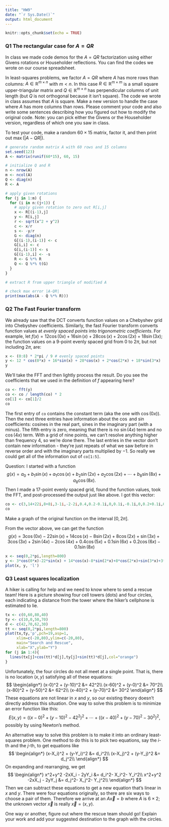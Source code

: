 ```yaml
---
title: "HW9"
date: "`r Sys.Date()`"
output: html_document
---
```


```r
knitr::opts_chunk$set(echo = TRUE)
```

### Q1 The rectangular case for $A=QR$
In class we made code demos for the $A=QR$ factorization using either Givens rotations or Householder reflections. You can find the codes we wrote on our course spreadsheet. 

In least-squares problems, we factor $A=QR$ where $A$ has more rows than columns: $A\in\mathbb{R}^{m\times n}$ with $m<n$. In this case $R\in\mathbb{R}^{m\times m}$ is a small square upper-triangular matrix and $Q\in\mathbb{R}^{m\times n}$ has perpendicular columns of unit length (but $Q$ is not orthogonal because it isn't square). The code we wrote in class assumes that $A$ is square. Make a new version to handle the case where $A$ has more columns than rows. Please comment your code and also write some sentences describing how you figured out how to modify the original code.  Note: you can pick either the Givens or the Householder version, regardless of which one you saw in class. 

To test your code, make a random $60\times15$ matrix, factor it, and then print out $\max(|A - QR|)$. 

```r
# generate random matrix A with 60 rows and 15 columns
set.seed(123)
A <- matrix(runif(60*15), 60, 15)

# initialize Q and R
n <- nrow(A)
m <- ncol(A)
Q <- diag(n)
R <- A

# apply given rotations
for (j in 1:m) {
  for (i in n:(j+1)) {
    # apply given rotation to zero out R[i,j]
    x <- R[(i-1),j]
    y <- R[i,j]
    r <- sqrt(x^2 + y^2)
    c <- x/r
    s <- -y/r
    G <- diag(n)
    G[(i-1),(i-1)] <- c
    G[i,i] <- c
    G[i,(i-1)] <- s
    G[(i-1),i] <- -s
    R <- G %*% R
    Q <- Q %*% t(G)
  }
}

# extract R from upper triangle of modified A

# check max error |A-QR|
print(max(abs(A - Q %*% R)))

```


### Q2 The Fast Fourier transform
We already saw that the DCT converts function values on a Chebyshev grid into Chebyshev coefficients. Similarly, the fast Fourier transform converts function values at *evenly spaced points* into *trigonometric coefficients*. For example, let $f(x) = 12\cos(0x) + 16\sin(x) + 28\cos(x) + 2 \cos(2x) +18\sin(3x)$; the function values on a 9-point evenly spaced grid from $0$ to $2\pi$, but not including $2\pi$, are: 
```r
x <- (0:8) * 2*pi / 9 # evenly spaced points
y <- 12 * cos(0*x) + 16*sin(x) + 28*cos(x) + 2*cos(2*x) + 18*sin(3*x) 
y
```
We'll take the FFT and then lightly process the result. Do you see the coefficients that we used in the definition of $f$ appearing here? 
```r
co <- fft(y)
co <- co / length(co) * 2
co[1] <- co[1]/2
co
```
The first entry of ```co``` contains the constant term (aka the one with $\cos(0x)$).  Then the next three entries have information about the $\cos$ and $\sin$ coefficients: cosines in the real part, sines in the imaginary part (with a minus). The fifth entry is zero, meaning that there is no $\sin(4x)$ term and no $\cos(4x)$ term. With a grid of nine points, we can't resolve anything higher than frequency 4, so we're done there. The last entries in the vector don't contain new information - they're just repeats of what we saw before in reverse order and with the imaginary parts multiplied by $-1$. So really we could get all of the information out of ```co[1:5]```. 

Question: I started with a function $$g(x) = a_0 + b_1\sin(x) + a_1\cos(x) + b_2\sin(2x) + a_2\cos(2x) + \cdots + b_{8}\sin(8x) + a_8\cos(8x).$$ 
Then I made a 17-point evenly spaced grid, found the function values, took the FFT, and post-processed the output just like above. I got this vector:
```r
co <- c(3,14+22i,8+8i,3-1i,-2-2i,0.4,0.2-0.1i,0,0.1i,-0.1i,0,0.2+0.1i,0.4,-2+2i,3+1i,8-8i,14-22i)
co
```
Make a graph of the original function on the interval $[0,2\pi]$. 

From the vector above, we can get the function
$$g(x) = 3\cos(0x)-22\sin(x) + 14\cos(x)-8\sin(2x)+8\cos(2x)+\sin(3x)+3\cos(3x)+2\sin(4x)-2\cos(4x)+0.4\cos(5x)+0.1\sin(6x)+0.2\cos(6x) -0.1\sin(8x)$$

```r
x <- seq(0,2*pi,length=800)
y <- 3*cos(0*x)-22*sin(x) + 14*cos(x)-8*sin(2*x)+8*cos(2*x)+sin(3*x)+3*cos(3*x)+2*sin(4*x)-2*cos(4*x)+0.4*cos(5*x)+0.1*sin(6*x)+0.2*cos(6*x) -0.1*sin(8*x)
plot(x, y, 'l')
```


### Q3 Least squares localization
A hiker is calling for help and we need to know where to send a rescue team! Here is a picture showing four cell towers (dots) and four circles, each indicating a distance from the tower where the hiker's cellphone is estimated to lie. 
```r
tx <- c(0,60,80,40)
ty <- c(10,0,50,70)
d <- c(42,70,62,30)
tt <- seq(0,2*pi,length=800)
plot(tx,ty,'p',pch=19,asp=1,
     xlim=c(-20,80),ylim=c(-20,80),
     main="Search and Rescue",
     xlab="X",ylab="Y")
for (j in 1:4){
  lines(tx[j]+cos(tt)*d[j],ty[j]+sin(tt)*d[j],col="orange")
}
```

Unfortunately, the four circles do not all meet at a single point. That is, there is no location $(x,y)$ satisfying all of these equations:
$$
\begin{align*}
(x-0)^2 + (y-10)^2 &= 42^2\\
(x-60)^2 + (y-0)^2 &= 70^2\\
(x-80)^2 + (y-50)^2 &= 62^2\\
(x-40)^2 + (y-70)^2 &= 30^2
\end{align*}
$$
These equations are not linear in $x$ and $y$, so our existing theory doesn't directly address this situation. One way to solve this problem is to minimize an error function like this: 
$$ E(x,y) = ((x-0)^2 + (y-10)^2 - 42^2)^2 + \cdots + 
((x-40)^2 + (y-70)^2 - 30^2)^2, $$
possibly by using Newton's method.

An alternative way to solve this problem is to make it into an ordinary least-squares problem. One method to do this is to pick two equations, say the $i$-th and the $j$-th, to get equations like 
$$
\begin{align*}
(x-X_i)^2 + (y-Y_i)^2 &= d_i^2\\
(x-X_j)^2 + (y-Y_j)^2 &= d_j^2\\
\end{align*}
$$
On expanding and rearranging, we get
$$
\begin{align*}
x^2+y^2 -2xX_i - 2yY_i  &= d_i^2- X_i^2- Y_i^2\\
x^2+y^2 -2xX_j - 2yY_j  &= d_j^2- X_j^2- Y_j^2\\
\end{align*}
$$
Then we can subtract these equations to get a new equation that's linear in $x$ and $y$. There were four equations originally, so there are six ways to choose a pair of them. Therefore we arrive at an $A\vec x=b$ where $A$ is $6\times 2$; the unknown vector $\vec x$ is really $\vec x = (x,y)$. 

One way or another, figure out where the rescue team should go! Explain your work and add your suggested destination to the graph with the circles. 




